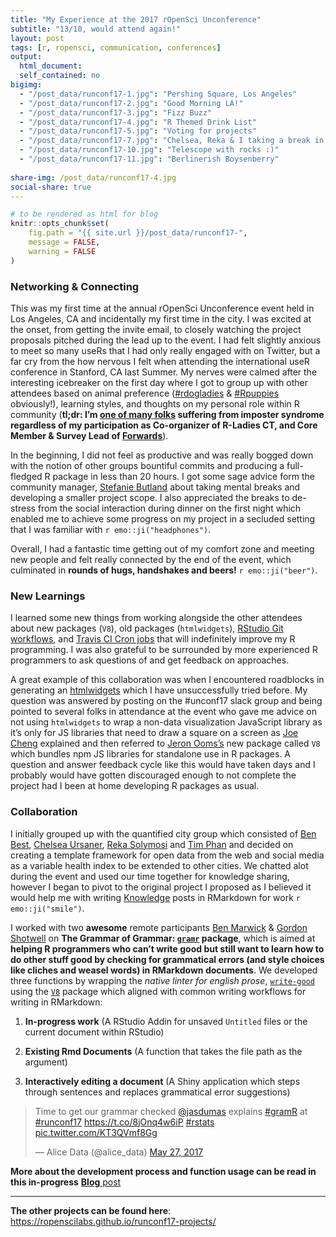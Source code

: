 ```yaml
---
title: "My Experience at the 2017 rOpenSci Unconference"
subtitle: "13/10, would attend again!"
layout: post
tags: [r, ropensci, communication, conferences]
output: 
  html_document: 
  self_contained: no
bigimg: 
  - "/post_data/runconf17-1.jpg": "Pershing Square, Los Angeles"
  - "/post_data/runconf17-2.jpg": "Good Morning LA!"
  - "/post_data/runconf17-3.jpg": "Fizz Buzz"
  - "/post_data/runconf17-4.jpg": "R Themed Drink List"
  - "/post_data/runconf17-5.jpg": "Voting for projects"
  - "/post_data/runconf17-7.jpg": "Chelsea, Reka & I taking a break in the park!"
  - "/post_data/runconf17-10.jpg": "Telescope with rocks :)"
  - "/post_data/runconf17-11.jpg": "Berlinerish Boysenberry"
  
share-img: /post_data/runconf17-4.jpg
social-share: true
---
```


```r
# to be rendered as html for blog
knitr::opts_chunk$set(
	fig.path = "{{ site.url }}/post_data/runconf17-",
	message = FALSE,
	warning = FALSE
)
```


### Networking & Connecting

This was my first time at the annual rOpenSci Unconference event held in Los Angeles, CA and incidentally my first time in the city. I was excited at the onset, from getting the invite email, to closely watching the project proposals pitched during the lead up to the event. I had felt slightly anxious to meet so many useRs that I had only really engaged with on Twitter, but a far cry from the how nervous I felt when attending the international useR conference in Stanford, CA last Summer. My nerves were calmed after the interesting icebreaker on the first day where I got to group up with other attendees based on animal preference ([#rdogladies](https://twitter.com/search?q=%23rdogladies) & [#Rpuppies](https://twitter.com/jasdumas/status/644555140507258880) obviously!), learning styles, and thoughts on my personal role within R community (**tl;dr: I'm [one of many folks](https://twitter.com/kopshtik/status/867786243911819264) suffering from imposter syndrome regardless of my participation as Co-organizer of R-Ladies CT, and Core Member & Survey Lead of [Forwards](http://forwards.github.io/)**). 

In the beginning, I did not feel as productive and was really bogged down with the notion of other groups bountiful commits and producing a full-fledged R package in less than 20 hours. I got some sage advice form the community manager, [Stefanie Butland](https://twitter.com/stefaniebutland) about taking mental breaks and developing a smaller project scope. I also appreciated the breaks to de-stress from the social interaction during dinner on the first night which enabled me to achieve some progress on my project in a secluded setting that I was familiar with `r emo::ji("headphones")`.

Overall, I had a fantastic time getting out of my comfort zone and meeting new people and felt really connected by the end of the event, which culminated in **rounds of hugs, handshakes and beers!** `r emo::ji("beer")`.


### New Learnings

I learned some new things from working alongside the other attendees about new packages (`V8`), old packages (`htmlwidgets`), [RStudio Git workflows](http://r-bio.github.io/intro-git-rstudio/), and [Travis CI Cron jobs](https://docs.travis-ci.com/user/cron-jobs/) that will indefinitely improve my R programming. I was also grateful to be surrounded by more experienced R programmers to ask questions of and get feedback on approaches. 

A great example of this collaboration was when I encountered roadblocks in generating an [htmlwidgets](http://www.htmlwidgets.org/) which I have unsuccessfully tried before. My question was answered by posting on the #unconf17 slack group and being pointed to several folks in attendance at the event who gave me advice on not using `htmlwidgets` to wrap a non-data visualization JavaScript library as it's only for JS libraries that need to draw a square on a screen as [Joe Cheng](https://twitter.com/jcheng) explained and then referred to [Jeron Ooms's](https://twitter.com/opencpu) new package called `V8` which bundles npm JS libraries for standalone use in R packages. A question and answer feedback cycle like this would have taken days and I probably would have gotten discouraged enough to not complete the project had I been at home developing R packages as usual. 

### Collaboration

I initially grouped up with the quantified city group which consisted of [Ben Best](https://twitter.com/ben_d_best), [Chelsea Ursaner](https://twitter.com/pwnerchelsea), [Reka Solymosi](https://twitter.com/r_solymosi) and [Tim Phan](https://twitter.com/timothy_phan) and decided on creating a template framework for open data from the web and social media as a variable health index to be extended to other cities. We chatted alot during the event and used our time together for knowledge sharing, however I began to pivot to the original project I proposed as I believed it would help me with writing [Knowledge](https://github.com/airbnb/knowledge-repo) posts in RMarkdown for work `r emo::ji("smile")`.

I worked with two **awesome** remote participants [Ben Marwick](https://twitter.com/benmarwick) & [Gordon Shotwell](https://twitter.com/gshotwell) on **The Grammar of Grammar: [`gramr`](https://ropenscilabs.github.io/gramr/) package**, which is aimed at **helping R programmers who can't write good but still want to learn how to do other stuff good by checking for grammatical errors (and style choices like cliches and weasel words) in RMarkdown documents**. We developed three functions by wrapping the *native linter for english prose*, [`write-good`](https://github.com/btford/write-good) using the [`V8`](https://CRAN.R-project.org/package=V8) package which aligned with common writing workflows for writing in RMarkdown:

1. **In-progress work** (A RStudio Addin for unsaved `Untitled` files or the current document within RStudio)

2. **Existing Rmd Documents** (A function that takes the file path as the argument)

3. **Interactively editing a document** (A Shiny application which steps through sentences and replaces grammatical error suggestions)

<blockquote class="twitter-tweet" data-lang="en"><p lang="en" dir="ltr">Time to get our grammar checked  <a href="https://twitter.com/jasdumas">@jasdumas</a> explains <a href="https://twitter.com/hashtag/gramR?src=hash">#gramR</a> at <a href="https://twitter.com/hashtag/runconf17?src=hash">#runconf17</a> <a href="https://t.co/8jOnq4w6iP">https://t.co/8jOnq4w6iP</a> <a href="https://twitter.com/hashtag/rstats?src=hash">#rstats</a> <a href="https://t.co/KT3QVmf8Gg">pic.twitter.com/KT3QVmf8Gg</a></p>&mdash; Alice Data (@alice_data) <a href="https://twitter.com/alice_data/status/868275329873334272">May 27, 2017</a></blockquote>
<script async src="https://platform.twitter.com/widgets.js" charset="utf-8"></script>

**More about the development process and function usage can be read in this in-progress** [**Blog** post](https://github.com/ropenscilabs/gramr/blob/master/BLOG.Rmd)

----


**The other projects can be found here**: [https://ropenscilabs.github.io/runconf17-projects/](https://ropenscilabs.github.io/runconf17-projects/)


